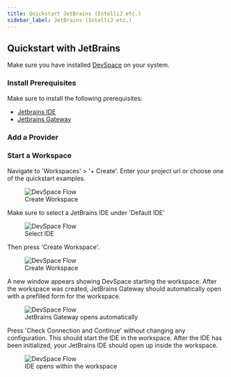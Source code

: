 ```yaml
---
title: Quickstart JetBrains (IntelliJ etc.)
sidebar_label: JetBrains (IntelliJ etc.)
---
```



## Quickstart with JetBrains

Make sure you have installed [DevSpace](../getting-started/install.mdx) on your system.

### Install Prerequisites

Make sure to install the following prerequisites:
* [Jetbrains IDE](https://www.jetbrains.com/)
* [Jetbrains Gateway](https://www.jetbrains.com/remote-development/gateway/)

### Add a Provider

<AddProvider />

### Start a Workspace

Navigate to 'Workspaces' > '+ Create'. Enter your project url or choose one of the quickstart examples. 

<figure>
<img src="/docs/media/create-workspace-repo.png" alt="DevSpace Flow" />
  <figcaption>Create Workspace</figcaption>
</figure>

Make sure to select a JetBrains IDE under 'Default IDE'

<figure>
  <img src="/docs/media/create-workspace-jetbrains.png" alt="DevSpace Flow" />
  <figcaption>Select IDE</figcaption>
</figure>

Then press 'Create Workspace'.

<figure>
  <img src="/docs/media/create-workspace-final-jetbrains.png" alt="DevSpace Flow" />
  <figcaption>Create Workspace</figcaption>
</figure>

A new window appears showing DevSpace starting the workspace. After the workspace was created, JetBrains Gateway should automatically open with a prefilled form for the workspace.

<figure>
  <img src="/docs/media/create-workspace-jetbrains-2.png" alt="DevSpace Flow" />
  <figcaption>JetBrains Gateway opens automatically</figcaption>
</figure>

Press 'Check Connection and Continue' without changing any configuration. This should start the IDE in the workspace. After the IDE has been initialized, your JetBrains IDE should open up inside the workspace.

<figure>
  <img src="/docs/media/create-workspace-jetbrains-3.png" alt="DevSpace Flow" />
  <figcaption>IDE opens within the workspace</figcaption>
</figure>


